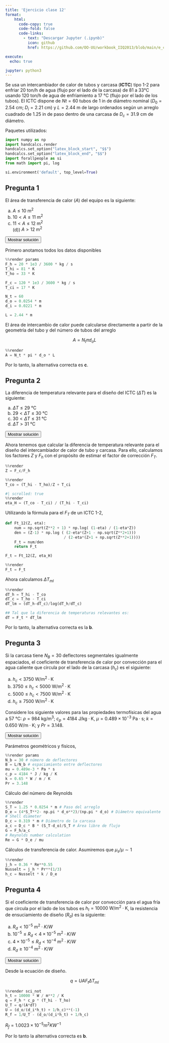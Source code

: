 ```yaml
---
title: 'Ejercicio clase 12'
format:
    html: 
      code-copy: true
      code-fold: false
      code-links: 
        - text: "Descargar Jupyter (.ipynb)"
          icon: github
          href: https://github.com/OO-UU/workbook_IIQ2013/blob/main/e_clase/jupyter/IIQ2013_C12.ipynb

execute: 
  echo: true

jupyter: python3
---
```


Se usa un intercambiador de calor de tubos y carcasa (**ICTC**) tipo 1-2 para enfriar $20~\text{ton/h}$ de agua (flujo por el lado de la carcasa) de $81$ a $33\text{°C}$ usando $120~\text{ton/h}$ de agua de enfriamiento a $17~\text{°C}$ (flujo por el lado de los tubos). El ICTC dispone de $Nt = 60$ tubos de $1~\text{in}$ de diámetro nominal ($D_0 = 2.54~\text{cm}$; $D_i = 2.21~\text{cm}$) y $L = 2.44~\text{m}$ de largo ordenados según un arreglo cuadrado de $1.25~\text{in}$ de paso dentro de una carcasa de $D_c = 31.9~\text{cm}$ de diámetro.

Paquetes utilizados:

```python
import numpy as np
import handcalcs.render
handcalcs.set_option("latex_block_start", "$$")
handcalcs.set_option("latex_block_end", "$$")
import forallpeople as si
from math import pi, log
```

```python
si.environment('default', top_level=True)
```

## Pregunta 1

El área de transferencia de calor ($A$) del equipo es la siguiente:

(a) $A \leq 10~\text{m}^2$\
(b) $10 < A \leq 11~\text{m}^2$\
(c) $11 < A \leq 12~\text{m}^2$\
(d)) $A > 12~\text{m}^2$

<button class="btn btn-success" data-bs-toggle="collapse" href="#ec_12-1-sol" aria-expanded="false">Mostrar solución</button>

::: {#ec_12-1-sol .collapse .multi-collapse}

Primero anotamos todos los datos disponibles

```python
%%render params
F_h = 20 * 1e3 / 3600 * kg / s
T_hi = 81 * K
T_ho = 33 * K

F_c = 120 * 1e3 / 3600 * kg / s
T_ci = 17 * K

N_t = 60 
d_o = 0.0254 * m
d_i = 0.0221 * m

L = 2.44 * m
```

El área de intercambio de calor puede calcularse directamente a partir de la geometría del tubo y del número de tubos del arreglo

$$ A = N_t \pi d_o L $$

```python
%%render
A = N_t * pi * d_o * L
```

Por lo tanto, la alternativa correcta es **c**.

:::

## Pregunta 2

La diferencia de temperatura relevante para el diseño del ICTC ($\Delta T$) es la siguiente:

(a) $\Delta T \leq 29~\text{°C}$\
(b) $29 <\Delta T \leq 30~\text{°C}$\
(c) $30 < \Delta T \leq 31~\text{°C}$\
(d) $\Delta T > 31~\text{°C}$

<button class="btn btn-success" data-bs-toggle="collapse" href="#ec_12-2-sol" aria-expanded="false">Mostrar solución</button>

::: {#ec_12-2-sol .collapse .multi-collapse}

Ahora tenemos que calcular la diferencia de temperatura relevante para el diseño del intercambiador de calor de tubo y carcasa. Para ello, calculamos los factores $Z$ y $F_h$ con el propósito de estimar el factor de corrección $F_T$.

```python
%%render
Z = F_c/F_h
```

```python
%%render
T_co = (T_hi - T_ho)/Z + T_ci
```

```python
#| scrolled: true
%%render
eta_H = (T_co - T_ci) / (T_hi - T_ci)
```

Utilizando la fórmula para el $F_T$ de un ICTC 1-2,

```python
def Ft_12(Z, eta):
    num = np.sqrt(Z**2 + 1) * np.log( (1-eta) / (1-eta*Z))
    den = (Z-1) * np.log ( (2-eta*(Z+1 - np.sqrt(Z**2+1)))
                          / (2-eta*(Z+1 + np.sqrt(Z**2+1))))
    F_t = num/den
    return F_t
```

```python
F_t = Ft_12(Z, eta_H)
```

```python
%%render
F_t = F_t
```

Ahora calculamos $\Delta T_{ml}$

```python
%%render
dT_h = T_hi - T_co
dT_c = T_ho - T_ci
dT_lm = (dT_h-dT_c)/log(dT_h/dT_c)

## Tal que la diferencia de temperaturas relevantes es:
dT = F_t * dT_lm
```

Por lo tanto, la alternativa correcta es la **b**.

:::

## Pregunta 3

Si la carcasa tiene $N_B = 30$ deflectores segmentales igualmente espaciados, el coeficiente de transferencia de calor por convección para el agua caliente que circula por el lado de la carcasa ($h_c$) es el siguiente:

(a) $h_c < 3750~\text{W/m}^2\cdot\text{K}$\
(b) $3750 \leq h_c < 5000~\text{W/m}^2\cdot\text{K}$\
(c) $5000 \leq h_c < 7500~\text{W/m}^2\cdot\text{K}$\
(d) $h_c \geq 7500~\text{W/m}^2\cdot\text{K}$

Considere los siguiente valores para las propiedades termofísicas del agua a $57~\text{°C}$: $\rho = 984~\text{kg/m}^3$; $c_p = 4184~\text{J/kg}\cdot\text{K}$, $\mu = 0.489\times10^{−3}~\text{Pa}\cdot\text{s}$; $k = 0.650~\text{W/m}\cdot\text{K}$; y $Pr = 3.148$.

<button class="btn btn-success" data-bs-toggle="collapse" href="#ec_12-3-sol" aria-expanded="false">Mostrar solución</button>

::: {#ec_12-3-sol .collapse .multi-collapse}

Parámetros geométricos y físicos,

```python
%%render params
N_b = 30 # número de deflectores
B = L/N_b # espaciamiento entre deflectores
mu = 0.489e-3 * Pa * s
c_p = 4184 * J / kg / K
k = 0.65 * W / m / K
Pr = 3.148
```

Cálculo del número de Reynolds

```python
%%render
S_T = 1.25 * 0.0254 * m # Paso del arreglo
D_e = (4*S_T**2- np.pi * d_o**2)/(np.pi * d_o) # Diámetro equivalente
# Shell diameter
D_c = 0.319 * m # Diámetro de la carcasa
a_c = D_c * B * (S_T-d_o)/S_T # Área libre de flujo
G = F_h/a_c
# Reynolds number calculation
Re = G * D_e / mu
```

Cálculos de transferencia de calor. Asumiremos que $\mu_s/\mu \sim 1$

```python
%%render
j_h = 0.36 * Re**0.55 
Nusselt = j_h * Pr**(1/3)
h_c = Nusselt * k / D_e
```

:::

## Pregunta 4

Si el coeficiente de transferencia de calor por convección para el agua fría que circula por el lado de los tubos es $h_t = 10000~\text{W/m}^2\cdot\text{K}$, la resistencia de ensuciamiento de diseño ($R_d$) es la siguiente:

(a) $R_d < 10^{−5}~\text{m}^2\cdot{K/W}$\
(b) $10^{−5} \leq R_d < 4\times10^{−5}~\text{m}^2\cdot{K/W}$\
(c) $4\times10^{−5} \leq R_d < 10^{−4}~\text{m}^2\cdot{K/W}$\
(d) $R_d \geq 10^{−4}~\text{m}^2\cdot{K/W}$

<button class="btn btn-success" data-bs-toggle="collapse" href="#ec_12-4-sol" aria-expanded="false">Mostrar solución</button>

::: {#ec_12-4-sol .collapse .multi-collapse}

Desde la ecuación de diseño.

$$ q = UA F_t \Delta T_{ml}$$

```python
%%render sci_not
h_t = 10000 * W / m**2 / K
q = F_h * c_p * (T_hi - T_ho)
U_T = q/(A*dT)
U = (d_o/(d_i*h_t) + 1/h_c)**(-1)
R_f = 1/U_T - (d_o/(d_i*h_t) + 1/h_c)
```

$R_f = 1.0023 \times 10 ^{-5} m^2  K W^{-1}$

Por lo tanto la alternativa correcta es **b**.

:::